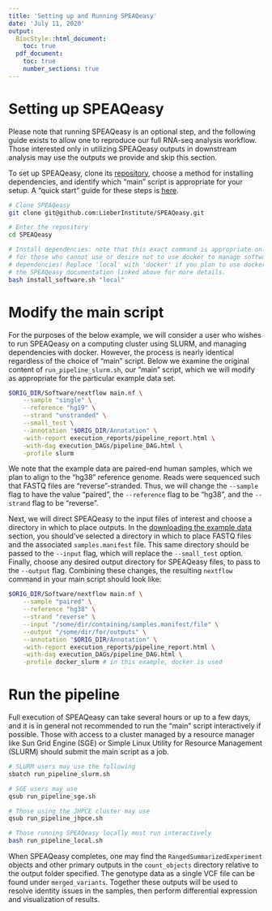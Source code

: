 ```yaml
---
title: 'Setting up and Running SPEAQeasy'
date: 'July 11, 2020'
output:
  BiocStyle::html_document:
    toc: true
  pdf_document:
    toc: true
    number_sections: true
---
```


# Setting up SPEAQeasy

Please note that running SPEAQeasy is an optional step, and the following guide exists to allow one to reproduce our full RNA-seq analysis workflow. Those interested only in utilizing SPEAQeasy outputs in downstream analysis may use the outputs we provide and skip this section.

To set up SPEAQeasy, clone its [repository](https://github.com/LieberInstitute/SPEAQeasy), choose a method for installing dependencies, and identify which "main" script is appropriate for your setup. A "quick start" guide for these steps is [here](http://research.libd.org/SPEAQeasy/quick-start.html).

```bash
# Clone SPEAQeasy
git clone git@github.com:LieberInstitute/SPEAQeasy.git

# Enter the repository
cd SPEAQeasy

# Install dependencies: note that this exact command is appropriate only
# for those who cannot use or desire not to use docker to manage software
# dependencies! Replace 'local' with 'docker' if you plan to use docker. See
# the SPEAQeasy documentation linked above for more details.
bash install_software.sh "local"
```

# Modify the main script

For the purposes of the below example, we will consider a user who wishes to run SPEAQeasy on a computing cluster using SLURM, and managing dependencies with docker. However, the process is nearly identical regardless of the choice of "main" script. Below we examine the original content of `run_pipeline_slurm.sh`, our "main" script, which we will modify as appropriate for the particular example data set.

```bash
$ORIG_DIR/Software/nextflow main.nf \
    --sample "single" \
    --reference "hg19" \
    --strand "unstranded" \
    --small_test \
    --annotation "$ORIG_DIR/Annotation" \
    -with-report execution_reports/pipeline_report.html \
    -with-dag execution_DAGs/pipeline_DAG.html \
    -profile slurm
```

We note that the example data are paired-end human samples, which we plan to align to the "hg38" reference genome. Reads were sequenced such that FASTQ files are "reverse"-stranded. Thus, we will change the `--sample` flag to have the value "paired", the `--reference` flag to be "hg38", and the `--strand` flag to be "reverse".

Next, we will direct SPEAQeasy to the input files of interest and choose a directory in which to place outputs. In the [downloading the example data](NEED LINK HERE) section, you should've selected a directory in which to place FASTQ files and the associated `samples.manifest` file. This same directory should be passed to the `--input` flag, which will replace the `--small_test` option. Finally, choose any desired output directory for SPEAQeasy files, to pass to the `--output` flag. Combining these changes, the resulting `nextflow` command in your main script should look like:

```bash
$ORIG_DIR/Software/nextflow main.nf \
    --sample "paired" \
    --reference "hg38" \
    --strand "reverse" \
    --input "/some/dir/containing/samples.manifest/file" \
    --output "/some/dir/for/outputs" \
    --annotation "$ORIG_DIR/Annotation" \
    -with-report execution_reports/pipeline_report.html \
    -with-dag execution_DAGs/pipeline_DAG.html \
    -profile docker_slurm # in this example, docker is used
```

# Run the pipeline

Full execution of SPEAQeasy can take several hours or up to a few days, and it is in general not recommended to run the "main" script interactively if possible. Those with access to a cluster managed by a resource manager like Sun Grid Engine (SGE) or Simple Linux Utility for Resource Management (SLURM) should submit the main script as a job.

```bash
# SLURM users may use the following
sbatch run_pipeline_slurm.sh

# SGE users may use
qsub run_pipeline_sge.sh

# Those using the JHPCE cluster may use
qsub run_pipeline_jhpce.sh

# Those running SPEAQeasy locally must run interactively
bash run_pipeline_local.sh
```

When SPEAQeasy completes, one may find the `RangedSummarizedExperiment` objects and other primary outputs in the `count_objects` directory relative to the output folder specified. The genotype data as a single VCF file can be found under `merged_variants`. Together these outputs will be used to resolve identity issues in the samples, then perform differential expression and visualization of results.
